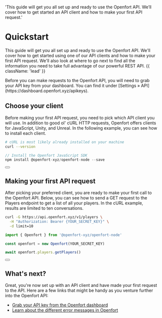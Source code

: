   'This guide will get you all set up and ready to use the Openfort API. We’ll cover how to get started an API client and how to make your first API request.'

# Quickstart

This guide will get you all set up and ready to use the Openfort API. We'll cover how to get started using one of our API clients and how to make your first API request. We'll also look at where to go next to find all the information you need to take full advantage of our powerful REST API. {{ className: 'lead' }}

<Note>
  Before you can make requests to the Openfort API, you will need to grab your
  API key from your dashboard. You can find it under [Settings &raquo;
  API](https://dashboard.openfort.xyz/apikeys).
</Note>

## Choose your client

Before making your first API request, you need to pick which API client you will use. In addition to good ol' cURL HTTP requests, Openfort offers clients for JavaScript, Unity, and Unreal. In the following example, you can see how to install each client.

<CodeGroup >

```bash {{ title: 'cURL' }}
# cURL is most likely already installed on your machine
curl --version
```

```js {{ language: 'js', title: 'JavaScript' }}
// Install the Openfort JavaScript SDK
npm install @openfort-xyz/openfort-node --save
```

</CodeGroup>

<div className="not-prose">
  <Button
    href="/libraries"
    variant="text"
    arrow="right"
    children="Check out our list of first-party SDKs"
  />
</div>

## Making your first API request

After picking your preferred client, you are ready to make your first call to the Openfort API. Below, you can see how to send a GET request to the Players endpoint to get a list of all your players. In the cURL example, results are limited to ten conversations.

<CodeGroup tag="GET" label="/v1/players">

```bash {{ title: 'cURL' }}
curl -G https://api.openfort.xyz/v1/players \
  -H "Authorization: Bearer {YOUR_SECRET_KEY}" \
  -d limit=10
```

```js
import { Openfort } from '@openfort-xyz/openfort-node'

const openfort = new Openfort(YOUR_SECRET_KEY)

await openfort.players.getPlayers()
```

</CodeGroup>
<div className="not-prose">
  <Button
    href="/api/players"
    variant="text"
    arrow="right"
    children="Read the docs for the Players endpoint"
  />
</div>

## What's next?

Great, you're now set up with an API client and have made your first request to the API. Here are a few links that might be handy as you venture further into the Openfort API:

- [Grab your API key from the Openfort dashboard](https://dashboard.openfort.xyz/apikeys)
- [Learn about the different error messages in Openfort](/api/errors)
